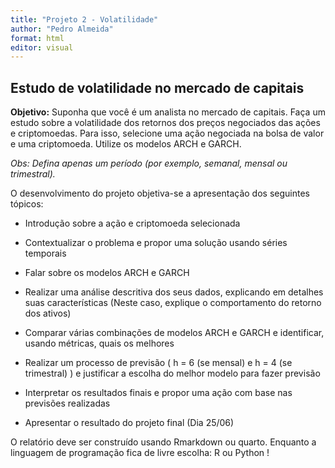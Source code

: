 ```yaml
---
title: "Projeto 2 - Volatilidade"
author: "Pedro Almeida"
format: html
editor: visual
---
```


## Estudo de volatilidade no mercado de capitais

**Objetivo:** Suponha que você é um analista no mercado de capitais. Faça um estudo sobre a volatilidade dos retornos dos preços negociados das ações e criptomoedas. Para isso, selecione uma ação negociada na bolsa de valor e uma criptomoeda. Utilize os modelos ARCH e GARCH.  

*Obs: Defina apenas um período (por exemplo, semanal, mensal ou trimestral).*


O desenvolvimento do projeto objetiva-se a apresentação dos seguintes tópicos:

-   Introdução sobre a ação e criptomoeda selecionada

-   Contextualizar o problema e propor uma solução usando séries temporais

-   Falar sobre os modelos ARCH e GARCH

-   Realizar uma análise descritiva dos seus dados, explicando em detalhes suas características (Neste caso, explique o comportamento do retorno dos ativos)

- Comparar várias combinações de modelos ARCH e GARCH e identificar, usando métricas, quais os melhores 

- Realizar um processo de previsão ( h = 6 (se mensal) e h = 4 (se trimestral) ) e justificar a escolha do melhor modelo para fazer previsão

-  Interpretar os resultados finais e propor uma ação com base nas previsões realizadas

- Apresentar o resultado do projeto final (Dia 25/06)

O relatório deve ser construído usando Rmarkdown ou quarto. Enquanto a linguagem de programação fica de livre escolha: R ou Python ! 


